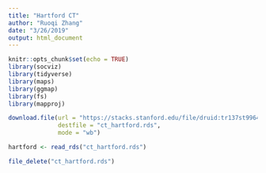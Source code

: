 ```yaml
---
title: "Hartford CT"
author: "Ruoqi Zhang"
date: "3/26/2019"
output: html_document
---
```


```r
knitr::opts_chunk$set(echo = TRUE)
library(socviz)
library(tidyverse)
library(maps)
library(ggmap)
library(fs)
library(mapproj)
```

```r
download.file(url = "https://stacks.stanford.edu/file/druid:tr137st9964/tr137st9964_ct_hartford_2019_02_25.rds",
              destfile = "ct_hartford.rds",
              mode = "wb")

hartford <- read_rds("ct_hartford.rds")

file_delete("ct_hartford.rds")
```


